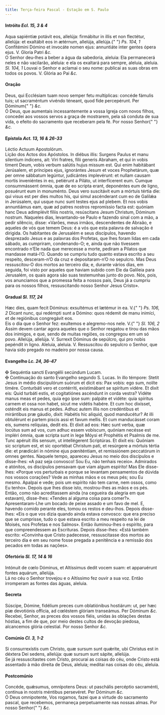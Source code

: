 ```yaml
---
title: Terça-feira Pascal - Estação em S. Paulo
---
```


<h4 class="text-center">
  Intróito <em>Ecl. 15, 3 & 4</em>
</h4>
<div class="grid grid-cols-2 gap-5">
  <span class="text-justify">
    Aqua sapiéntiæ potávit eos, allelúja: firmábitur in illis et non flectétur,
    allelúja: et exaltábit eos in ætérnum, allelúja, allelúja.{" "}
    <em>Ps. 104, 1</em> Confitémini Dómino et invocáte nomen ejus: annuntiáte
    inter gentes ópera ejus. V. Gloria Patri <em>&c.</em>
  </div>
  <span class="text-justify">
    O Senhor deu-lhes a beber a água da sabedoria, aleluia: Ela permanecerá
    neles e não vacilarão, aleluia: e ela os exaltará para sempre, aleluia,
    aleluia. <em>Sl. 104, 1</em> Louvai o Senhor e aclamai o seu nome: publicai
    as suas obras em todos os povos. V. Glória ao Pai <em>&c.</em>
  </div>
</div>

<h4 class="text-center">Oração</h4>
<div class="grid grid-cols-2 gap-5">
  <span class="text-justify">
    Deus, qui Ecclésiam tuam novo semper fetu multíplicas: concéde fámulis tuis;
    ut sacraméntum vivéndo téneant, quod fide percepérunt. Per Dóminum{" "}
    <em>&c.</em>
  </div>
  <span class="text-justify">
    Ó Deus, que aumentais incessantemente a vossa Igreja com novos filhos,
    concedei aos vossos servos a graça de mostrarem, pela sã conduta de sua
    vida, o efeito do sacramento que receberam pela fé. Por nosso Senhor{" "}
    <em>&c.</em>
  </div>
</div>

<h4 class="text-center">
  Epístola <em>Act. 13, 16 & 26-33</em>
</h4>
<div class="grid grid-cols-2 gap-5">
  <span class="text-justify">Léctio Actuum Apostolórum.</div>
  <span class="text-justify">Lição dos Actos dos Apóstolos.</div>
  <span class="text-justify">
    In diébus illis: Surgens Paulus et manu silentium índicens, ait: Viri
    fratres, fílii generis Abraham, et qui in vobis timent Deum, vobis verbum
    salútis hujus missum est. Qui enim habitábant Jerúsalem, et príncipes ejus,
    ignorántes Jesum et voces Prophetárum, quæ per omne sábbatum legúntur,
    judicántes implevérunt: et nullam causam mortis inveniéntes in eo, petiérunt
    a Piláto, ut interfícerent eum. Cumque consummássent ómnia, quæ de eo
    scripta erant, deponéntes eum de ligno, posuérunt eum in monuménto. Deus
    vero suscitávit eum a mórtuis tértia die: qui visus est per dies multos his,
    qui simul ascénderant cum eo de Galilǽa in Jerúsalem, qui usque nunc sunt
    testes ejus ad plebem. Et nos vobis annuntiámus eam, quæ ad patres nostros
    repromíssio facta est: quóniam hanc Deus adimplévit fíliis nostris,
    resúscitans Jesum Christum, Dóminum nostrum.
  </div>
  <span class="text-justify">
    Naqueles dias, levantando-se Paulo e fazendo sinal com a mão, a pedir
    silêncio, disse: «Varões, meus irmãos, descendentes de Abraão, e aqueles de
    vós que temem Deus: é a vós que esta palavra de salvação é dirigida. Os
    habitantes de Jerusalém e seus discípulos, havendo desprezado Jesus e as
    palavras dos Profetas, que lhes foram lidas em cada sábado, as cumpriram,
    condenando-O; e, ainda que não tivessem encontrado n’Ele nada que merecesse
    a morte, pediram a Pilatos que mandasse matá-l’O. Quando se cumpriu tudo
    quanto estava escrito a seu respeito, desceram-n’O da cruz e depositaram-n’O
    no sepulcro. Mas Deus ressuscitou-O dos mortos ao terceiro dia; e, durante
    vários dias, em seguida, foi visto por aqueles que haviam subido com Ele da
    Galileia para Jerusalém, os quais agora são suas testemunhas junto do povo.
    Nós, pois, vos anunciamos que a promessa feita a nossos pais, Deus já a
    cumpriu para os nossos filhos, ressuscitando nosso Senhor Jesus Cristo».
  </div>
</div>

<h4 class="text-center">
  Gradual <em>Sl. 117, 24</em>
</h4>
<div class="grid grid-cols-2 gap-5">
  <span class="text-justify">
    Hæc dies, quam fecit Dóminus: exsultémus et lætémur in ea. V.{" "}
    <em>Ps. 106, 2</em> Dicant nunc, qui redémpti sunt a Dómino: quos rédemit de
    manu inimíci, et de regiónibus congregávit eos.
  </div>
  <span class="text-justify">
    Eis o dia que o Senhor fez: exultemos e alegremo-nos nele. V.{" "}
    <em>Sl. 106, 2</em> Assim devem cantar agora aqueles que o Senhor resgatou e
    tirou das mãos dos inimigos, e que, sendo de muitas regiões, os congregou em
    um só povo.
  </div>
  <span class="text-justify">
    Allelúja, allelúja. V. Surrexit Dóminus de sepúlcro, qui pro nobis pepéndit
    in ligno.
  </div>
  <span class="text-justify">
    Aleluia, aleluia. V. Ressuscitou do sepulcro o Senhor, que havia sido
    pregado no madeiro por nossa causa.
  </div>
</div>

<h4 class="text-center">
  Evangelho <em>Lc. 24, 36-47</em>
</h4>
<div class="grid grid-cols-2 gap-5">
  <span class="text-justify">
    <span class="text-danger">&#10016;</span> Sequéntia sancti Evangélii
    secúndum Lucam.
  </div>
  <span class="text-justify">
    <span class="text-danger">&#10016;</span> Continuação do santo Evangelho
    segundo S. Lucas.
  </div>
  <span class="text-justify">
    In illo témpore: Stetit Jesus in médio discipulórum suórum et dicit eis: Pax
    vobis: ego sum, nolíte timére. Conturbáti vero et contérriti, existimábant
    se spíritum vidére. Et dixit eis: Quid turbáti estis, et cogitatiónes
    ascéndunt in corda vestra? Vidéte manus meas et pedes, quia ego ipse sum:
    palpáte et vidéte: quia spíritus carnem et ossa non habet, sicut me vidétis
    habére. Et cum hoc dixísset, osténdit eis manus et pedes. Adhuc autem illis
    non credéntibus et mirántibus præ gáudio, dixit: Habétis hic aliquid, quod
    manducétur? At illi obtulérunt ei partem piscis assi et favum mellis. Et cum
    manducásset coram eis, sumens relíquias, dedit eis. Et dixit ad eos: Hæc
    sunt verba, quæ locútus sum ad vos, cum adhuc essem vobíscum, quóniam
    necésse est impléri ómnia, quæ scripta sunt in lege Móysi et Prophétis et
    Psalmis de me. Tunc apéruit illis sensum, ut intellégerent Scriptúras. Et
    dixit eis: Quóniam sic scriptum est, et sic oportébat Christum pati, et
    resúrgere a mórtuis tértia die: et prædicári in nómine ejus pœniténtiam, et
    remissiónem peccatórum in omnes gentes.
  </div>
  <span class="text-justify">
    Naquele tempo, apareceu Jesus no meio dos discípulos e disse-lhes: «A paz
    seja convosco! Sou Eu, não tenhais receio». Admirados e atónitos, os
    discípulos pensavam que viam algum espírito! Mas Ele disse-lhes: «Porque vos
    perturbais e porque se levantam pensamentos de dúvida nos vossos corações?
    Vede as minhas mãos e os meus pés; sou Eu mesmo. Apalpai e vede; pois um
    espírito não tem carne, nem ossos, como Eu tenho». Depois que lhes disse
    isto, mostrou-lhes as mãos e os pés. Então, como não acreditassem ainda (na
    cegueira da alegria em que estavam), disse-lhes: «Tendes aí alguma coisa
    para comer?». Apresentaram-Lhe um bocado de peixe assado e um favo de mel.
    E, havendo comido perante eles, tomou os restos e deu-lhos. Depois
    disse-lhes: «Eis o que vos dizia quando ainda estava convosco: que era
    preciso que se cumprisse, tudo o que estava escrito a meu respeito na lei de
    Moisés, nos Profetas e nos Salmos». Então iluminou-lhes o espírito, para que
    compreendessem as Escrituras. Depois disse-lhes: «Está também escrito:
    «Convinha que Cristo padecesse, ressuscitasse dos mortos ao terceiro dia e
    em seu nome fosse pregada a penitência e a remissão dos pecados em todas as
    nações».
  </div>
</div>

<h4 class="text-center">
  Ofertório <em>Sl. 17, 14 & 16</em>
</h4>
<div class="grid grid-cols-2 gap-5">
  <span class="text-justify">
    Intónuit de cœlo Dóminus, et Altíssimus dedit vocem suam: et apparuérunt
    fontes aquárum, allelúja.
  </div>
  <span class="text-justify">
    Lá no céu o Senhor trovejou e o Altíssimo fez ouvir a sua voz. Então
    irromperam as fontes das águas, aleluia.
  </div>
</div>

<h4 class="text-center">Secreta</h4>
<div class="grid grid-cols-2 gap-5">
  <span class="text-justify">
    Súscipe, Dómine, fidélium preces cum oblatiónibus hostiárum: ut, per hæc piæ
    devotiónis offícia, ad cœléstem glóriam transeámus. Per Dóminum <em>&c.</em>
  </div>
  <span class="text-justify">
    Recebei, Senhor, as preces dos vossos fiéis, unidas às oblações destas
    hóstias, a fim de que, por meio destes cultos de devoção piedosa, alcancemos
    glória celestial. Por nosso Senhor <em>&c.</em>
  </div>
</div>

<h4 class="text-center">
  Comúnio <em>Cl. 3, 1-2</em>
</h4>
<div class="grid grid-cols-2 gap-5">
  <span class="text-justify">
    Si consurrexístis cum Christo, quæ sursum sunt quǽrite, ubi Christus est in
    déxtera Dei sedens, allelúja: quæ sursum sunt sápite, allelúja.
  </div>
  <span class="text-justify">
    Se já ressuscitastes com Cristo, procurai as coisas do céu, onde Cristo está
    assentado à mão direita de Deus, aleluia; meditai nas coisas do céu,
    aleluia.
  </div>
</div>

<h4 class="text-center">Postcomúnio</h4>
<div class="grid grid-cols-2 gap-5">
  <span class="text-justify">
    Concéde, quǽsumus, omnípotens Deus: ut paschális percéptio sacraménti,
    contínua in nostris méntibus persevéret. Per Dóminum <em>&c.</em>
  </div>
  <span class="text-justify">
    Ó Deus omnipotente, Vos rogamos, fazei que a virtude do sacramento pascal,
    que recebemos, permaneça perpetuamente nas nossas almas. Por nosso Senhor{" "}
    <em>&c.</em>
  </div>
</div>
